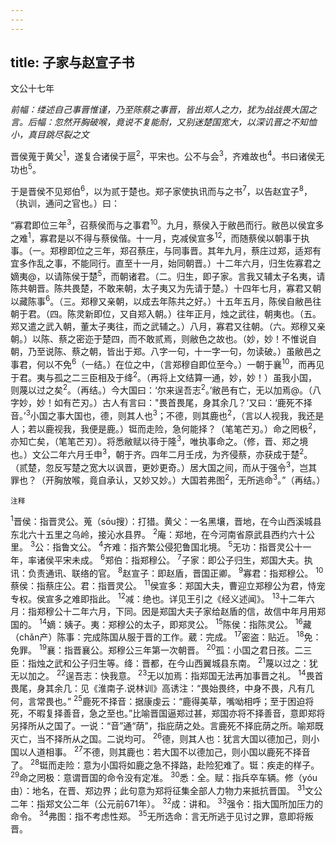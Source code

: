 ```yaml
---
---
---
```

title: 子家与赵宣子书
---



文公十七年

*前幅：缕述自己事晋惟谨，乃至陈蔡之事晋，皆出郑人之力，犹为战战畏大国之言。后幅：忽然开胸破喉，竟说不复能耐，又别迷楚国宽大，以深讥晋之不知恤小，真目跳尽裂之文*

晋侯蒐于黄父<sup>1</sup>，遂复合诸侯于扈<sup>2</sup>，平宋也。公不与会<sup>3</sup>，齐难故也<sup>4</sup>。书曰诸侯无功也<sup>5</sup>。

于是晋侯不见郑伯<sup>6</sup>，以为贰于楚也。郑子家使执讯而与之书<sup>7</sup>，以告赵宜子<sup>8</sup>，（执训，通问之官也。）曰：

“寡君即位三年<sup>3</sup>，召蔡侯而与之事君<sup>10</sup>。九月，蔡侯入于敝邑而行。敝邑以侯宜多之难<sup>1</sup>，寡君是以不得与蔡侯偕。十一月，克减侯宣多<sup>12</sup>，而随蔡侯以朝事于执事。（一。郑穆即位之三年，郑召蔡庄，与同事晋。其年九月，蔡庄过郑，适郑有宜多作乱之事，不能同行。直至十一月，始同朝晋。）十二年六月，归生佐寡君之嫡夷@，以请陈侯于楚<sup>5</sup>，而朝诸君。（二。归生，即子家。言我又辅太子名夷，请陈共朝晋。陈共畏楚，不敢来朝，太子夷又为先请于楚。）十四年七月，寡君又朝以藏陈事<sup>6</sup>。（三。郑穆又亲朝，以成去年陈共之好。）十五年五月，陈侯自敝邑往朝于君。（四。陈灵新即位，又自郑入朝。）往年正月，烛之武往，朝夷也。（五。郑又遣之武入朝，董太子夷往，而之武辅之。）八月，寡君又往朝。（六。郑穆又亲朝。）以陈、蔡之密迩于楚四，而不敢贰焉，则敝色之故也。（妙，妙！不惟说自朝，乃至说陈、蔡之朝，皆出于郑。八字一句，十一字一句，勿读破。）虽敝邑之事君，何以不免<sup>6</sup>（一结。）在位之中，（言郑穆自即位至今。）一朝于襄<sup>10</sup>，而再见于君。夷与孤之二三臣相及于绛<sup>2</sup>。（再将上文结算一通，妙，妙！）虽我小国，则蔑以过之矣<sup>2</sup>。（再结。）今大国曰：‘尔来逞吾志<sup>2</sup>。’敝邑有亡，无以加焉@。（八字妙，妙！如有芒刃。）古人有言曰："畏首畏尾，身其余几？’又曰：‘鹿死不择音。’<sup>3</sup>小国之事大国也，德，则其人也<sup>3</sup>；不德，则其鹿也<sup>2</sup>，（言以人视我，我还是人；若以鹿视我，我便是鹿。）铤而走险，急何能择？（笔笔芒刃。）命之罔极<sup>2</sup>，亦知亡矣，（笔笔芒刃）。将悉敝赋以待于隆<sup>3</sup>，唯执事命之。（修，晋、郑之境也。）文公二年六月壬申<sup>3</sup>，朝于齐。四年二月壬戌，为齐侵蔡，亦获成于楚<sup>2</sup>。（贰楚，忽反写楚之宽大以讽晋，更妙更奇。）居大国之间，而从于强令<sup>3</sup>，岂其罪也？（开胸放喉，竟自承认，又妙又妙。）大国若弗图<sup>2</sup>，无所逃命<sup>3</sup>。”（再结。）

<sup>注释</sup>

<sup>1</sup>晋侯：指晋灵公。蒐（sōu搜）：打猎。黄父：一名黑壤，晋地，在今山西溪城县东北六十五里之乌岭，接沁水县界。
<sup>2</sup>庵：郑地，在今河南省原武县西约六十公里。
<sup>3</sup>公：指鲁文公。
<sup>4</sup>齐难：指齐繁公侵犯鲁国北境。
<sup>5</sup>无功：指晋灵公十一年，率诸侯平宋未成。
<sup>6</sup>郑伯：指郑穆公。
<sup>7</sup>子家：即公子归生，郑国大夫。执讯：负责通讯、联络的官。
<sup>8</sup>赵宣子：即赵盾，晋国正卿。
<sup>9</sup>寡君：指郑穆公。
<sup>10</sup>蔡侯：指蔡庄公。君：指晋灵公。
<sup>11</sup>侯宣多：郑国大夫，曹迎立郑穆公为君，恃宠专权。侯宣多之难即指此。
<sup>12</sup>减：绝也。详见王引之《经义述闻》。
<sup>13</sup>十二年六月：指郑穆公十二年六月，下同。因是郑国大夫子家给赵盾的信，故信中年月用郑国的。
<sup>14</sup>嫡：姨子。夷：郑穆公的太子，即郑灵公。
<sup>15</sup>陈侯：指陈灵公。
<sup>16</sup>藏（chǎn产）陈事：完成陈国从服于晋的工作。葳：完成。
<sup>17</sup>密盗：贴近。
<sup>18</sup>免：免罪。
<sup>19</sup>襄：指晋襄公。郑穆公三年第一次朝晋。
<sup>20</sup>孤：小国之君日孩。二三臣：指烛之武和公子归生等。绛：晋都，在今山西翼城县东南。
<sup>21</sup>蔑以过之：犹无以加之。
<sup>22</sup>逞吾志：快我意。
<sup>23</sup>无以加焉：指郑国无法再加事晋之礼。
<sup>14</sup>畏首畏尾，身其余几：见《淮南子.说林训》高诱注：“畏始畏终，中身不畏，凡有几何，言常畏也。”
<sup>25</sup>鹿死不择音：据康虔云：“鹿得美草，嘴呦相呼；至于困迫将死，不暇复择善音，急之至也。”比喻晋国逼郑过甚，郑国亦将不择善音，意即郑将另择所从之国了。一说：“音”通“荫”，指庇荫之处。言鹿死不择庇荫之所。喻郑既灭亡，当不择所从之国。二说均可。
<sup>26</sup>德，则其人也：犹言大国以德加己，则小国以人道相事。
<sup>27</sup>不德，则其鹿也：若大国不以德加己，则小国以鹿死不择音了。
<sup>28</sup>铤而走险：意为小国将如鹿之急不择路，赴险犯难了。铤：疾走的样子。
<sup>29</sup>命之罔极：意谓晋国的命令没有定准。
<sup>30</sup>悉：全。赋：指兵卒车辆。修（yóu由）：地名，在晋、郑边界；此句意为郑将征集全部人力物力来抵抗晋国。
<sup>31</sup>文公二年：指郑文公二年（公元前671年）。
<sup>32</sup>成：讲和。
<sup>33</sup>强令：指大国所加压力的命令。
<sup>34</sup>弗图：指不考虑性郑。
<sup>35</sup>无所选命：言无所逃于见讨之罪，意即将叛晋。